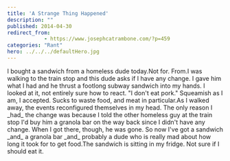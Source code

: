 ```yaml
---
title: 'A Strange Thing Happened'
description: ""
published: 2014-04-30
redirect_from: 
            - https://www.josephcatrambone.com/?p=459
categories: "Rant"
hero: ../../../defaultHero.jpg
---
```

I bought a sandwich from a homeless dude today.Not for. From.I was walking to the train stop and this dude asks if I have any change. I gave him what I had and he thrust a footlong subway sandwich into my hands. I looked at it, not entirely sure how to react. "I don't eat pork." Squeamish as I am, I accepted. Sucks to waste food, and meat in particular.As I walked away, the events reconfigured themselves in my head. The only reason I \_had\_ the change was because I told the other homeless guy at the train stop I'd buy him a granola bar on the way back since I didn't have any change. When I got there, though, he was gone. So now I've got a sandwich \_and\_ a granola bar \_and\_ probably a dude who is really mad about how long it took for to get food.The sandwich is sitting in my fridge. Not sure if I should eat it.
